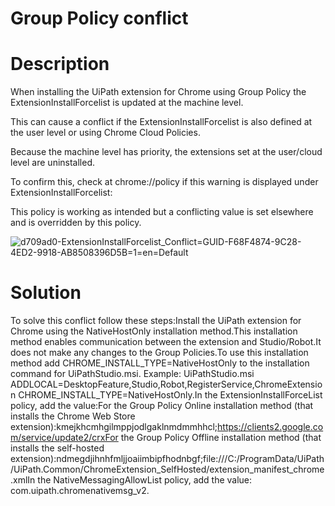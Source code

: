﻿# Group Policy conflict

# Description

When installing the UiPath extension for Chrome using Group Policy the ExtensionInstallForcelist is updated at the machine level.

This can cause a conflict if the ExtensionInstallForcelist is also defined at the user level or using Chrome Cloud Policies.

Because the machine level has priority, the extensions set at the user/cloud level are uninstalled.

To confirm this, check at chrome://policy if this warning is displayed under ExtensionInstallForcelist:

This policy is working as intended but a conflicting value is set elsewhere and is overridden by this policy.

![d709ad0-ExtensionInstallForcelist_Conflict=GUID-F68F4874-9C28-4ED2-9918-AB8508396D5B=1=en=Default](/images/d709ad0-ExtensionInstallForcelist_Conflict=GUID-F68F4874-9C28-4ED2-9918-AB8508396D5B=1=en=Default.png)

# Solution

To solve this conflict follow these steps:Install the UiPath extension for Chrome using the NativeHostOnly installation method.This installation method enables communication between the extension and Studio/Robot.It does not make any changes to the Group Policies.To use this installation method add CHROME_INSTALL_TYPE=NativeHostOnly to the installation command for UiPathStudio.msi. Example: UiPathStudio.msi ADDLOCAL=DesktopFeature,Studio,Robot,RegisterService,ChromeExtension CHROME_INSTALL_TYPE=NativeHostOnly.In the ExtensionInstallForceList policy, add the value:For the Group Policy Online installation method (that installs the Chrome Web Store extension):kmejkhcmhgilmppjodlgaklnmdmmhhcl;https://clients2.google.com/service/update2/crxFor the Group Policy Offline installation method (that installs the self-hosted extension):ndmegdjihnhfmljjoaiimbipfhodnbgf;file:///C:/ProgramData/UiPath/UiPath.Common/ChromeExtension_SelfHosted/extension_manifest_chrome.xmlIn the NativeMessagingAllowList policy, add the value: com.uipath.chromenativemsg_v2.
